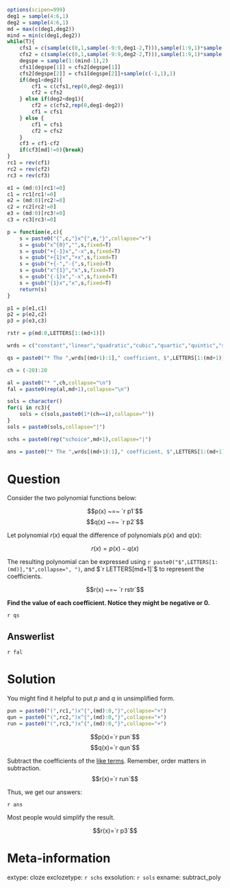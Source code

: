 ```r
options(scipen=999)
deg1 = sample(4:6,1)
deg2 = sample(4:6,1)
md = max(c(deg1,deg2))
mind = min(c(deg1,deg2))
while(T){
    cfs1 = c(sample(c(0,1,sample(-9:9,deg1-2,T))),sample(1:9,1)*sample(c(-1,1),1))
    cfs2 = c(sample(c(0,1,sample(-9:9,deg2-2,T))),sample(1:9,1)*sample(c(-1,1),1))
    degspe = sample(1:(mind-1),2)
    cfs1[degspe[1]] = cfs2[degspe[1]]
    cfs2[degspe[2]] = cfs1[degspe[2]]+sample(c(-1,1),1)
    if(deg1<deg2){
        cf1 = c(cfs1,rep(0,deg2-deg1))
        cf2 = cfs2
    } else if(deg2<deg1){
        cf2 = c(cfs2,rep(0,deg1-deg2))
        cf1 = cfs1
    } else {
        cf1 = cfs1
        cf2 = cfs2
    }
    cf3 = cf1-cf2
    if(cf3[md]!=0){break}
}
rc1 = rev(cf1)
rc2 = rev(cf2)
rc3 = rev(cf3)

e1 = (md:0)[rc1!=0]
c1 = rc1[rc1!=0]
e2 = (md:0)[rc2!=0]
c2 = rc2[rc2!=0]
e3 = (md:0)[rc3!=0]
c3 = rc3[rc3!=0]

p = function(e,c){
    s = paste0("{",c,"}x^{",e,"}",collapse="+")
    s = gsub("x^{0}","",s,fixed=T)
    s = gsub("+{-1}x","-x",s,fixed=T)
    s = gsub("+{1}x","+x",s,fixed=T)
    s = gsub("+{-","-{",s,fixed=T)
    s = gsub("x^{1}","x",s,fixed=T)
    s = gsub("{-1}x","-x",s,fixed=T)
    s = gsub("{1}x","x",s,fixed=T)
    return(s)
}

p1 = p(e1,c1)
p2 = p(e2,c2)
p3 = p(e3,c3)

rstr = p(md:0,LETTERS[1:(md+1)])

wrds = c("constant","linear","quadratic","cubic","quartic","quintic","sextic")

qs = paste0("* The ",wrds[(md+1):1]," coefficient, $",LETTERS[1:(md+1)],"=$ ##ANSWER",1:(md+1),"##",collapse="\n")

ch = (-20):20

al = paste0("* ",ch,collapse="\n")
fal = paste0(rep(al,md+1),collapse="\n")

sols = character()
for(i in rc3){
    sols = c(sols,paste0(1*(ch==i),collapse=""))
}
sols = paste0(sols,collapse="|")

schs = paste0(rep("schoice",md+1),collapse="|")

ans = paste0("* The ",wrds[(md+1):1]," coefficient, $",LETTERS[1:(md+1)],"=",rc3,"$",collapse="\n")


```


Question
========

Consider the two polynomial functions below:

$$p(x) ~=~ `r p1`$$
$$q(x) ~=~ `r p2`$$

Let polynomial $r(x)$ equal the difference of polynomials $p(x)$ and $q(x)$:

$$r(x) = p(x)-q(x)$$

The resulting polynomial can be expressed using `r paste0("$",LETTERS[1:(md)],"$",collapse=", ")`, and $`r LETTERS[md+1]`$ to represent the coefficients.

$$r(x) ~=~ `r rstr`$$

**Find the value of each coefficient. Notice they might be negative or 0.**

`r qs`

Answerlist
--------

`r fal`


Solution
========

You might find it helpful to put $p$ and $q$ in unsimplified form.

```r
pun = paste0("(",rc1,")x^{",(md):0,"}",collapse="+")
qun = paste0("(",rc2,")x^{",(md):0,"}",collapse="+")
run = paste0("(",rc3,")x^{",(md):0,"}",collapse="+")
```

$$p(x)=`r pun`$$
$$q(x)=`r qun`$$

Subtract the coefficients of the [like terms](https://en.wikipedia.org/wiki/Like_terms#Simplifying_an_expression). Remember, order matters in subtraction.
$$r(x)=`r run`$$

Thus, we get our answers:

`r ans`

Most people would simplify the result.

$$r(x)=`r p3`$$


Meta-information
============
extype: cloze
exclozetype: `r schs`
exsolution: `r sols`
exname: subtract_poly